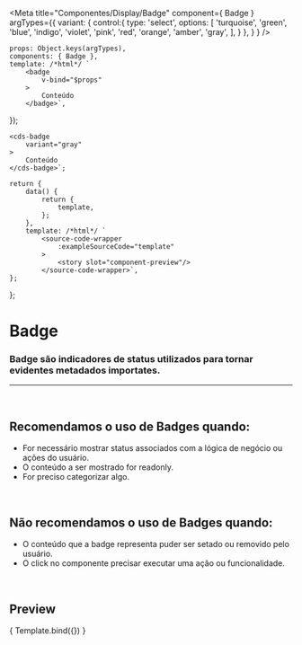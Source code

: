 
<Meta
	title="Componentes/Display/Badge"
	component={ Badge }
	argTypes={{
		variant: {
			control:{
				type: 'select',
				options: [
					'turquoise',
					'green',
					'blue',
					'indigo',
					'violet',
					'pink',
					'red',
					'orange',
					'amber',
					'gray',
				],
			}
		},
	}
}
/>

	props: Object.keys(argTypes),
	components: { Badge },
	template: /*html*/ `
		<badge
			v-bind="$props" 
		>
			Conteúdo
		</badge>`,
});

	<cds-badge 
		variant="gray"
	>
		Conteúdo
	</cds-badge>`;

	return {
		data() {
			return {
				template,
			};
		},
		template: /*html*/ `
			<source-code-wrapper
				:exampleSourceCode="template"
			>
				<story slot="component-preview"/>
			</source-code-wrapper>`,
	};
};

# Badge

### Badge são indicadores de status utilizados para tornar evidentes metadados importates.
---
<br />

## Recomendamos o uso de Badges quando:
- For necessário mostrar status associados com a lógica de negócio ou ações do usuário.
- O conteúdo a ser mostrado for readonly.
- For preciso categorizar algo.


<br />

## Não recomendamos o uso de Badges quando:
- O conteúdo que a badge representa puder ser setado ou removido pelo usuário.
- O click no componente precisar executar uma ação ou funcionalidade.

<br />

## Preview

<Canvas>
	<Story
		name="Badge"
		decorators={[docsDecorator]}
		args={{
			variant: 'gray',
		}}
	>
		{ Template.bind({}) }
	</Story>
</Canvas>

<ArgsTable story="Badge" />
